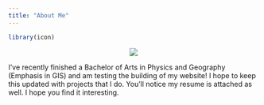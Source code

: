 ---
title: "About Me"
---
```{r, echo = FALSE}
library(icon)
```

<center>
![](img/IMG_4782.jpg)
</center>

I've recently finished a Bachelor of Arts in Physics and Geography (Emphasis in GIS) and am testing the building of my website! I hope to keep this updated with projects that I do. You'll notice my resume is attached as well. I hope you find it interesting. 